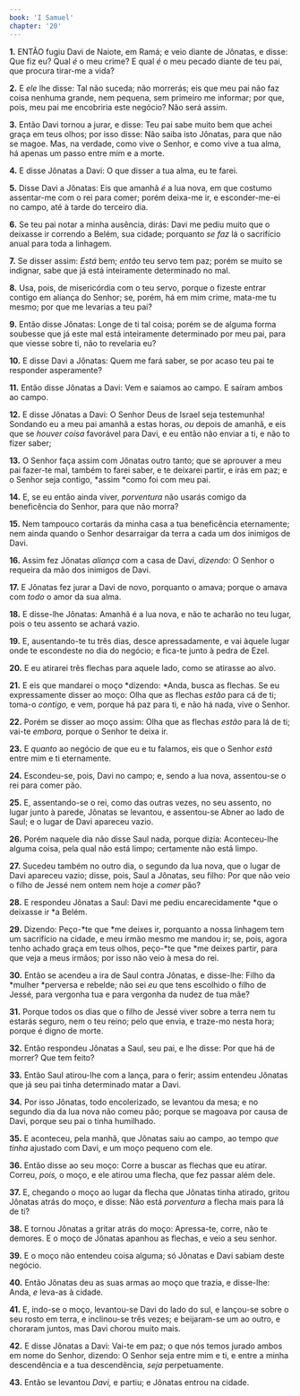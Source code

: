 ```yaml
---
book: 'I Samuel'
chapter: '20'
---
```


**1.** ENTÃO fugiu Davi de Naiote, em Ramá; e veio diante de Jônatas, e disse: Que fiz eu? Qual *é* o meu crime? E qual *é* o meu pecado diante de teu pai, que procura tirar-me a vida?

**2.** E *ele* lhe disse: Tal não suceda; não morrerás; eis que meu pai não faz coisa nenhuma grande, nem pequena, sem primeiro me informar; por que, pois, meu pai me encobriria este negócio? Não será assim.

**3.** Então Davi tornou a jurar, e disse: Teu pai sabe muito bem que achei graça em teus olhos; por isso disse: Não saiba isto Jônatas, para que não se magoe. Mas, na verdade, como vive o Senhor, e como vive a tua alma, há apenas um passo entre mim e a morte.

**4.** E disse Jônatas a Davi: O que disser a tua alma, eu te farei.

**5.** Disse Davi a Jônatas: Eis que amanhã *é* a lua nova, em que costumo assentar-me com o rei para comer; porém deixa-me ir, e esconder-me-ei no campo, até à tarde do terceiro dia.

**6.** Se teu pai notar a minha ausência, dirás: Davi me pediu muito que o deixasse ir correndo a Belém, sua cidade; porquanto *se faz* lá o sacrifício anual para toda a linhagem.

**7.** Se disser assim: *Está* bem; *então* teu servo tem paz; porém se muito se indignar, sabe que já está inteiramente determinado no mal.

**8.** Usa, pois, de misericórdia com o teu servo, porque o fizeste entrar contigo em aliança do Senhor; se, porém, há em mim crime, mata-me tu mesmo; por que me levarias a teu pai?

**9.** Então disse Jônatas: Longe de ti tal coisa; porém se de alguma forma soubesse que já este mal está inteiramente determinado por meu pai, para que viesse sobre ti, não to revelaria eu?

**10.** E disse Davi a Jônatas: Quem me fará saber, se por acaso teu pai te responder asperamente?

**11.** Então disse Jônatas a Davi: Vem e saiamos ao campo. E saíram ambos ao campo.

**12.** E disse Jônatas a Davi: O Senhor Deus de Israel seja testemunha! Sondando eu a meu pai amanhã a estas horas, *ou* depois de amanhã, e eis que se *houver coisa* favorável para Davi, e eu então não enviar a ti, e não to fizer saber;

**13.** O Senhor faça assim com Jônatas outro tanto; que se aprouver a meu pai fazer-te mal, também to farei saber, e te deixarei partir, e irás em paz; e o Senhor seja contigo, *assim *como foi com meu pai.

**14.** E, se eu então ainda viver, *porventura* não usarás comigo da beneficência do Senhor, para que não morra?

**15.** Nem tampouco cortarás da minha casa a tua beneficência eternamente; nem ainda quando o Senhor desarraigar da terra a cada um dos inimigos de Davi.

**16.** Assim fez Jônatas *aliança* com a casa de Davi, *dizendo:* O Senhor o requeira da mão dos inimigos de Davi.

**17.** E Jônatas fez jurar a Davi de novo, porquanto o amava; porque o amava com *todo* o amor da sua alma.

**18.** E disse-lhe Jônatas: Amanhã é a lua nova, e não te acharão no teu lugar, pois o teu assento se achará vazio.

**19.** E, ausentando-te tu três dias, desce apressadamente, e vai àquele lugar onde te escondeste no dia do negócio; e fica-te junto à pedra de Ezel.

**20.** E eu atirarei três flechas para aquele lado, como se atirasse ao alvo.

**21.** E eis que mandarei o moço *dizendo: *Anda, busca as flechas. Se eu expressamente disser ao moço: Olha que as flechas *estão* para cá de ti; toma-o *contigo,* e vem, porque há paz para ti, e não há nada, vive o Senhor.

**22.** Porém se disser ao moço assim: Olha que as flechas *estão* para lá de ti; vai-te *embora,* porque o Senhor te deixa ir.

**23.** E *quanto* ao negócio de que eu e tu falamos, eis que o Senhor *está* entre mim e ti eternamente.

**24.** Escondeu-se, pois, Davi no campo; e, sendo a lua nova, assentou-se o rei para comer pão.

**25.** E, assentando-se o rei, como das outras vezes, no seu assento, no lugar junto à parede, Jônatas se levantou, e assentou-se Abner ao lado de Saul; e o lugar de Davi apareceu vazio.

**26.** Porém naquele dia não disse Saul nada, porque dizia: Aconteceu-lhe alguma coisa, pela qual não está limpo; certamente não está limpo.

**27.** Sucedeu também no outro dia, o segundo da lua nova, que o lugar de Davi apareceu vazio; disse, pois, Saul a Jônatas, seu filho: Por que não veio o filho de Jessé nem ontem nem hoje a *comer* pão?

**28.** E respondeu Jônatas a Saul: Davi me pediu encarecidamente *que o deixasse ir *a Belém.

**29.** Dizendo: Peço-*te que *me deixes ir, porquanto a nossa linhagem tem um sacrifício na cidade, e meu irmão mesmo me mandou ir; se, pois, agora tenho achado graça em teus olhos, peço-*te que *me deixes partir, para que veja a meus irmãos; por isso não veio à mesa do rei.

**30.** Então se acendeu a ira de Saul contra Jônatas, e disse-lhe: Filho da *mulher *perversa e rebelde; não sei *eu* que tens escolhido o filho de Jessé, para vergonha tua e para vergonha da nudez de tua mãe?

**31.** Porque todos os dias que o filho de Jessé viver sobre a terra nem tu estarás seguro, nem o teu reino; pelo que envia, e traze-mo nesta hora; porque é digno de morte.

**32.** Então respondeu Jônatas a Saul, seu pai, e lhe disse: Por que há de morrer? Que tem feito?

**33.** Então Saul atirou-lhe com a lança, para o ferir; assim entendeu Jônatas que já seu pai tinha determinado matar a Davi.

**34.** Por isso Jônatas, todo encolerizado, se levantou da mesa; e no segundo dia da lua nova não comeu pão; porque se magoava por causa de Davi, porque seu pai o tinha humilhado.

**35.** E aconteceu, pela manhã, que Jônatas saiu ao campo, ao tempo *que tinha* ajustado com Davi, e um moço pequeno com ele.

**36.** Então disse ao seu moço: Corre a buscar as flechas que eu atirar. Correu, *pois,* o moço, e ele atirou uma flecha, que fez passar além dele.

**37.** E, chegando o moço ao lugar da flecha que Jônatas tinha atirado, gritou Jônatas atrás do moço, e disse: Não está *porventura* a flecha mais para lá de ti?

**38.** E tornou Jônatas a gritar atrás do moço: Apressa-te, corre, não te demores. E o moço de Jônatas apanhou as flechas, e veio a seu senhor.

**39.** E o moço não entendeu coisa alguma; só Jônatas e Davi sabiam deste negócio.

**40.** Então Jônatas deu as suas armas ao moço que trazia, e disse-lhe: Anda, *e* leva-as à cidade.

**41.** E, indo-se o moço, levantou-se Davi do lado do sul, e lançou-se sobre o seu rosto em terra, e inclinou-se três vezes; e beijaram-se um ao outro, e choraram juntos, mas Davi chorou muito mais.

**42.** E disse Jônatas a Davi: Vai-te em paz; o que nós temos jurado ambos em nome do Senhor, dizendo: O Senhor seja entre mim e ti, e entre a minha descendência e a tua descendência, *seja* perpetuamente.

**43.** Então se levantou *Davi,* e partiu; e Jônatas entrou na cidade.